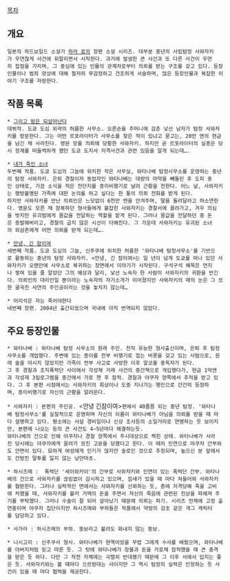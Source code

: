 [[목차]]

== 개요 ==

 일본의 하드보일드 소설가 [[하라 료]]의 장편 소설 시리즈. 대부분 중년의 사립탐정 사와자키가 우연찮게 사건에 휘말리면서 시작한다. 과거에 발생한 큰 사건과 또 다른 사건이 우연히 접점을 가지며, 그 중심에 있는 인물의 관계자로부터 의뢰를 받는 구조를 갖고 있다. 등장인물이나 범죄 양상에 대해 철저히 무감정하고 건조하게 서술하며, 많은 등장인물과 복잡한 이야기 구조를 자랑한다.

== 작품 목록 ==

 * [[그리고 밤은 되살아난다]]
 데뷔작. 도쿄 도심 외곽의 허름한 사무소. 오른손을 주머니에 감춘 낯선 남자가 탐정 사와자키를 방문한다. 그는 어떤 르포라이터가 사무소를 찾은 적이 있냐고 묻고는, 20만 엔의 현금을 남긴 채 사라진다. 영문 모를 의뢰에 당황한 사와자키. 하지만 곧 르포라이터의 실종은 당시 정계를 떠들썩하게 했던 도쿄 도지사 저격사건과 관련 있음을 알게 되는데…. 

 * [[내가 죽인 소녀]]
 두번째 작품. 도쿄 도심의 그늘에 위치한 작은 사무실, 와타나베 탐정사무소를 운영하는 중년의 탐정 사와자키. 은퇴 경찰이자 동업자인 와타나베는 대량의 마약을 빼돌린 후 도피 중인 상태로, 가끔 소식을 적은 전단지를 종이비행기로 날려 근황을 전한다. 어느 날, 사와자키는 행방불명된 가족에 대한 논의를 하고 싶다는 한 통의 의뢰 전화를 받게 된다. 
 하지만 사와자키를 만난 의뢰인은 느닷없이 6천만 엔을 안겨주며, 딸을 돌려달라고 하소연한다. 영문도 모른 채 잠복하던 형사들에게 붙잡힌 사와자키는 경찰서에 끌려가고, 겨우 의심을 벗지만 유괴범에게 몸값을 전달하는 역할을 맡게 된다. 그러나 몸값을 전달하던 중 돈은 증발해버리고, 경찰의 곱지 않은 시선이 더해진다. 그 가운데 사와자키는 유괴된 소녀의 외삼촌에게 어떤 의뢰를 받게 되는데…. 

 * [[안녕, 긴 잠이여]]
 세번째 작품. 도쿄 도심의 그늘, 신주쿠에 위치한 허름한 '와타나베 탐정사무소'를 기반으로 활동하는 중년의 탐정 사와자키. <안녕, 긴 잠이여>는 일 년이 넘게 도쿄를 떠나 있던 사와자키가 오랜만에 사무소로 복귀하는 장면에서 이야기가 시작된다. 구석구석 해묵은 먼지나 쌓여 있을 줄 알았던 그의 예상과 달리, 낯선 노숙자 한 사람이 사와자키의 귀환을 반긴다. 의뢰인의 대리인일 뿐이라는 노숙자의 자기소개가 이어졌지만 사와자키의 매의 눈은 그 또한 굴곡진 사연의 주인공이라는 것을 놓치지 않는데…

 * 어리석은 자는 죽어야한다
 네번째 장편. 2004년 출간되었으며 국내에 아직 번역되지 않았다. 
== 주요 등장인물 ==

 * 와타나베 : 와타나베 탐정 사무소의 원래 주인. 전직 유능한 형사출신이며, 은퇴 후 탐정사무소를 개업했다. 주변에 있는 종이를 전부 비행기로 접는 버릇을 갖고 있는 사람으로, 원래 술을 마시지 않았지만 가족이 전부 사고로 사망한 이후 알코올 중독자가 된다.
 그 후 경찰과 조직폭력단 사이에서 각성재 거래 사건의 중간책으로 개입했다가, 현금 1억엔과 각성제 3킬로그램을 중간에서 가로 챈 후 잠적. 경찰과 야쿠자 양쪽에서 추적을 받고 있다. 그 후 본편 시점에서는 사와자키의 회상이나 도중 지나가는 행인으로 간간히 등장하며, 종이비행기로 자신의 근황을 알려온다.

 * 사와자키 : 본편의 주인공. <안녕 긴잠이여>편에서 40줄쯤 되는 중년 탐정. '와타나베 탐정사무소'를 실질적으로 운영하며 자신의 이름이 와타나베가 아님을 의뢰를 받을 때 마다 설명하고 있다. 평소에는 사설 경비일이나 신상 조사등의 소일거리로 연명하는 듯 보이지만, 본편에 나오는 등의 큰 사건도 4~5년마다 해결하는듯.
 와타나베의 건으로 인해 야쿠자나 경찰 양쪽에서 주시대상으로 찍힌 상태. 와타나베가 사라진 당시에는 야쿠자에게 끌려가 모진 고문을 당했다고 한다. 이 때의 인연으로 야쿠자 간부와도 안면이 있다. 묘하게 여성에게 인기가 많지만 솔로인 것으로 추정되며, 높으신 분 앞에서도 건방진 말투를 잃지 않는 낭만마초.

 * 하시즈메 :  폭력단 '세이와카이'의 간부로 사와자키와 인연이 있는 폭력단 간부. 와타나베의 건으로 사와자키를 끊임없이 감시하고 있으며, 낌새가 있을 때 마다 쳐들어와 사와자키를 협받한다. 그러나 실력적인 면에서는 사와자키를 신뢰하는 듯, 총에 저격당해 죽을 고비에 처했을 때, 사와자키를 불러 거액의 돈을 주면서 자신의 죽음에 관련된 진상을 파헤져 주기를 부탁했다. 그러나 수술이 잘 되어 살아났기 때문에 의뢰는 파기. 시리즈 전체에 고정 출연중이며 야쿠자 집단이지만 하시즈메와 부하들은 작품에서 약방의 감초 같은 개그 캐릭터를 담당하고 있다.

 * 사가라 : 하시즈메의 부하. 뚱보라고 불려도 화내지 않는 뚱보. 

 * 니시고리 : 신주쿠서 형사. 와타나베가 현역이었을 무렵 그에게 수사를 배웠으며, 와타나베를 아버지처럼 믿고 따른 듯. 그 탓에 와타나베가 장물과 돈을 가로채 잠적했을 때 큰 충격을 받은 듯 하다. 다만 그 작전 자체에는 극렬히 반대했기 때문에 그 이후 서에서 입지는 좋은 듯. 사와자키와는 볼 때마다 으르렁대는 사이지만 그 역시 탐정의 실력은 인정하는 듯 사건이 있을 때 마다 협력을 제공한다.
